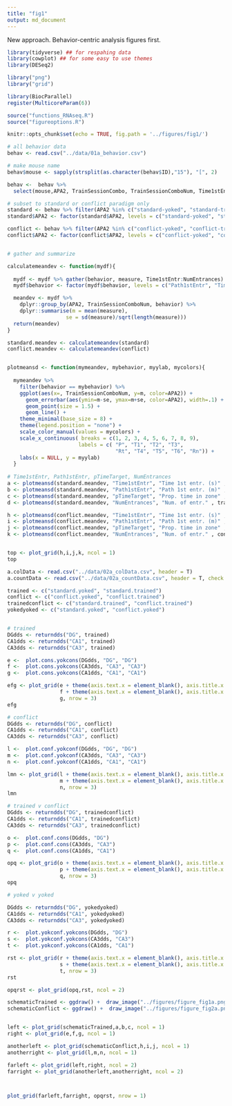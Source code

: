 ```yaml
---
title: "fig1"
output: md_document
---
```


New approach. Behavior-centric analysis figures first. 


```r
library(tidyverse) ## for respahing data
library(cowplot) ## for some easy to use themes
library(DESeq2)

library("png")
library("grid")

library(BiocParallel)
register(MulticoreParam(6))

source("functions_RNAseq.R")
source("figureoptions.R")

knitr::opts_chunk$set(echo = TRUE, fig.path = '../figures/fig1/')
```

```r
# all behavior data
behav <- read.csv("../data/01a_behavior.csv") 

# make mouse name
behav$mouse <- sapply(strsplit(as.character(behav$ID),"15"), "[", 2)

behav <-  behav %>% 
  select(mouse,APA2, TrainSessionCombo, TrainSessionComboNum, Time1stEntr, Path1stEntr, pTimeTarget, NumEntrances)

# subset to standard or conflict paradigm only
standard <- behav %>% filter(APA2 %in% c("standard-yoked", "standard-trained")) 
standard$APA2 <- factor(standard$APA2, levels = c("standard-yoked", "standard-trained"))

conflict <- behav %>% filter(APA2 %in% c("conflict-yoked", "conflict-trained")) 
conflict$APA2 <- factor(conflict$APA2, levels = c("conflict-yoked", "conflict-trained"))


# gather and summarize

calculatemeandev <- function(mydf){
  
  mydf <- mydf %>% gather(behavior, measure, Time1stEntr:NumEntrances)
  mydf$behavior <- factor(mydf$behavior, levels = c("Path1stEntr", "Time1stEntr", "pTimeTarget", "NumEntrances"))

  meandev <- mydf %>%
    dplyr::group_by(APA2, TrainSessionComboNum, behavior) %>%
    dplyr::summarise(m = mean(measure), 
                   se = sd(measure)/sqrt(length(measure)))
  return(meandev)
}

standard.meandev <- calculatemeandev(standard)
conflict.meandev <- calculatemeandev(conflict)


plotmeansd <- function(mymeandev, mybehavior, myylab, mycolors){
  
  mymeandev %>% 
    filter(behavior == mybehavior) %>% 
    ggplot(aes(x=, TrainSessionComboNum, y=m, color=APA2)) + 
      geom_errorbar(aes(ymin=m-se, ymax=m+se, color=APA2), width=.1) +
      geom_point(size = 1.5) +
      geom_line() +
    theme_minimal(base_size = 8) + 
    theme(legend.position = "none") + 
    scale_color_manual(values = mycolors) +
    scale_x_continuous( breaks = c(1, 2, 3, 4, 5, 6, 7, 8, 9),
                       labels = c( "P", "T1", "T2", "T3",
                                   "Rt", "T4", "T5", "T6", "Rn")) +
    labs(x = NULL, y = myylab) 
  }
  
# Time1stEntr, Path1stEntr, pTimeTarget, NumEntrances
a <- plotmeansd(standard.meandev, "Time1stEntr", "Time 1st entr. (s)" , trainedcolors)
b <- plotmeansd(standard.meandev, "Path1stEntr", "Path 1st entr. (m)" , trainedcolors)
c <- plotmeansd(standard.meandev, "pTimeTarget", "Prop. time in zone" , trainedcolors)
d <- plotmeansd(standard.meandev, "NumEntrances", "Num. of entr." , trainedcolors)

h <- plotmeansd(conflict.meandev, "Time1stEntr", "Time 1st entr. (s)" , conflictcolors)
i <- plotmeansd(conflict.meandev, "Path1stEntr", "Path 1st entr. (m)" , conflictcolors)
j <- plotmeansd(conflict.meandev, "pTimeTarget", "Prop. time in zone" , conflictcolors)
k <- plotmeansd(conflict.meandev, "NumEntrances", "Num. of entr." , conflictcolors)


top <- plot_grid(h,i,j,k, ncol = 1)
top

```



```r
a.colData <- read.csv("../data/02a_colData.csv", header = T)
a.countData <- read.csv("../data/02a_countData.csv", header = T, check.names = F, row.names = 1)

trained <- c("standard.yoked", "standard.trained")
conflict <- c("conflict.yoked", "conflict.trained")
trainedconflict <- c("standard.trained", "conflict.trained")
yokedyoked <- c("standard.yoked", "conflict.yoked")


# trained
DGdds <- returndds("DG", trained) 
CA1dds <- returndds("CA1", trained) 
CA3dds <- returndds("CA3", trained) 

e <-  plot.cons.yokcons(DGdds, "DG", "DG") 
f <-  plot.cons.yokcons(CA3dds, "CA3", "CA3") 
g <-  plot.cons.yokcons(CA1dds, "CA1", "CA1") 

efg <- plot_grid(e + theme(axis.text.x = element_blank(), axis.title.x = element_blank()),
                 f + theme(axis.text.x = element_blank(), axis.title.x = element_blank()),
                 g, nrow = 3)
efg

# conflict
DGdds <- returndds("DG", conflict) 
CA1dds <- returndds("CA1", conflict) 
CA3dds <- returndds("CA3", conflict) 

l <-  plot.conf.yokconf(DGdds, "DG", "DG") 
m <-  plot.conf.yokconf(CA3dds, "CA3", "CA3") 
n <-  plot.conf.yokconf(CA1dds, "CA1", "CA1") 

lmn <- plot_grid(l + theme(axis.text.x = element_blank(), axis.title.x = element_blank()),
                 m + theme(axis.text.x = element_blank(), axis.title.x = element_blank()),
                 n, nrow = 3)
lmn

# trained v conflict
DGdds <- returndds("DG", trainedconflict) 
CA1dds <- returndds("CA1", trainedconflict) 
CA3dds <- returndds("CA3", trainedconflict) 

o <-  plot.conf.cons(DGdds, "DG") 
p <-  plot.conf.cons(CA3dds, "CA3") 
q <-  plot.conf.cons(CA1dds, "CA1") 

opq <- plot_grid(o + theme(axis.text.x = element_blank(), axis.title.x = element_blank()),
                 p + theme(axis.text.x = element_blank(), axis.title.x = element_blank()),
                 q, nrow = 3)
opq

# yoked v yoked

DGdds <- returndds("DG", yokedyoked) 
CA1dds <- returndds("CA1", yokedyoked) 
CA3dds <- returndds("CA3", yokedyoked) 

r <-  plot.yokconf.yokcons(DGdds, "DG") 
s <-  plot.yokconf.yokcons(CA3dds, "CA3") 
t <-  plot.yokconf.yokcons(CA1dds, "CA1") 

rst <- plot_grid(r + theme(axis.text.x = element_blank(), axis.title.x = element_blank()),
                 s + theme(axis.text.x = element_blank(), axis.title.x = element_blank()),
                 t, nrow = 3)
rst

opqrst <- plot_grid(opq,rst, ncol = 2)
```


```r
schematicTrained <- ggdraw() +  draw_image("../figures/figure_fig1a.png")
schematicConflict <- ggdraw() +  draw_image("../figures/figure_fig2a.png")


left <- plot_grid(schematicTrained,a,b,c, ncol = 1)
right <- plot_grid(e,f,g, ncol = 1)

anotherleft <- plot_grid(schematicConflict,h,i,j, ncol = 1)
anotherright <- plot_grid(l,m,n, ncol = 1)

farleft <- plot_grid(left,right, ncol = 2)
farright <- plot_grid(anotherleft,anotherright, ncol = 2)



plot_grid(farleft,farright, opqrst, nrow = 1)



```